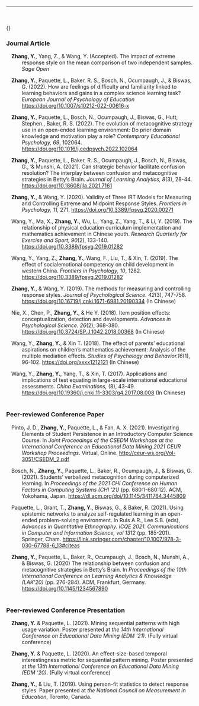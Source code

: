 ---
<style type="text/css">
<!--
.hang {
  text-indent: -2em;
  margin-left: 3em;
}
-->
</style>

<br> <br> 
 {\it Sage Open}

### Journal Article

<p class = "hang">

**Zhang, Y.**, Yang, Z., & Wang, Y. (Accepted). The impact of extreme response style on the mean comparison of two independent samples. *Sage Open*
<br>  </p> <p class = "hang">

**Zhang, Y.**, Paquette, L., Baker, R. S., Bosch, N., Ocumpaugh, J., & Biswas, G. (2022). How are feelings of difficulty and familiarity linked to learning behaviors and gains in a complex science learning task? *European Journal of Psychology of Education* [https://doi.org/10.1007/s10212-022-00616-x](https://link.springer.com/article/10.1007/s10212-022-00616-x){target="_blank"} 
<br>  </p> <p class = "hang">

**Zhang, Y.**, Paquette, L., Bosch, N., Ocumpaugh, J., Biswas, G., Hutt, Stephen., \verb'&' Baker, R. S. (2022). The evolution of metacognitive strategy use in an open-ended learning environment: Do prior domain knowledge and motivation play a role? *Contemprary Educational Psychology, 69*, 102064. [https://doi.org/10.1016/j.cedpsych.2022.102064](https://www.sciencedirect.com/science/article/pii/S0361476X22000236){target="_blank"} 
<br>  </p> <p class = "hang">

**Zhang, Y.**, Paquette, L., Baker, R. S., Ocumpaugh, J., Bosch, N., Biswas, G., '& Munshi, A. (2021). Can strategic behavior facilitate confusion resolution? The interplay between confusion and metacognitive strategies in Betty's Brain. *Journal of Learning Analytics, 8*(3), 28-44. [https://doi.org/10.18608/jla.2021.7161](https://learning-analytics.info/index.php/JLA/article/view/7161){target="_blank"} 
<br>  </p> <p class = "hang">


**Zhang, Y.**, & Wang, Y. (2020). Validity of Three IRT Models for Measuring and Controlling Extreme and Midpoint Response Styles. *Frontiers in Psychology, 11*, 271. [https://doi.org/10.3389/fpsyg.2020.00271](https://www.frontiersin.org/articles/10.3389/fpsyg.2020.00271/full){target="_blank"}
<br>  </p> <p class = "hang">


Wang, Y., Ma, X., **Zhang, Y.**, Wu, L., Yang, Z., Yang, T., & Li, Y. (2019). The relationship of physical education curriculum implementation and mathematics achievement in Chinese youth. *Research Quarterly for Exercise and Sport, 90*(2), 133-140. [https://doi.org/10.3389/fpsyg.2019.01282](https://www.tandfonline.com/doi/abs/10.1080/02701367.2019.1603775){target="_blank"}
<br>  </p> <p class = "hang">

Wang, Y., Yang, Z., **Zhang, Y.**, Wang, F., Liu, T., & Xin, T. (2019). The effect of socialemotional competency on child development in western China. *Frontiers in Psychology, 10*, 1282. [https://doi.org/10.3389/fpsyg.2019.01282](https://www.frontiersin.org/articles/10.3389/fpsyg.2019.01282/full){target="_blank"}
<br>  </p> <p class = "hang">

**Zhang, Y.**, & Wang, Y. (2019). The methods for measuring and controlling response styles. *Journal of Psychological Science. 42*(3), 747-758. [https://doi.org/10.16719/j.cnki.1671-6981.20190334](https://www.psysci.org/CN/abstract/abstract10362.shtml){target="_blank"} (In Chinese) 
<br> </p><p class = "hang">

Nie, X., Chen, P., **Zhang, Y.**, & He Y. (2018). Item position effects: conceptualization, detection and developments.  *Advances in Psychological Science. 26*(2), 368-380. [https://doi.org/10.3724/SP.J.1042.2018.00368](http://journal.psych.ac.cn/xlkxjz/EN/10.3724/SP.J.1042.2018.00368){target="_blank"} (In Chinese)
<br> </p><p class = "hang">

Wang, Y., **Zhang, Y.**, & Xin T. (2018). The effect of parents’ educational aspirations on children’s mathematics achievement: Analysis of the multiple mediation effects. *Studies of Psychology and Behavior.16*(1), 96-102. [https://doi.org/xxxx1212121](http://www.xml-data.org/XYYXWYJ/html/2018/1/2018-1-96.htm){target="_blank"} (In Chinese) 
<br> </p><p class = "hang">

Wang, Y., **Zhang, Y.**, Yang, T., & Xin, T. (2017). Applications and implications of test equating in large-scale international educational assessments. *China Examinations,* (8), 43-49. [https://doi.org/10.19360/j.cnki.11-3303/g4.2017.08.008](https://www.researchgate.net/profile/Yingbin_Zhang7/publication/334507378_Applications_and_Implications_of_Test_Equating_in_Large-scale_International_Educational_Assessments/links/5d2ea06c299bf1547cbd200a/Applications-and-Implications-of-Test-Equating-in-Large-scale-International-Educational-Assessments.pdf){target="_blank"}  (In Chinese)
<br>  <br></p>


### Peer-reviewed Conference Paper
<p class = "hang">
Pinto, J. D., **Zhang, Y.**, Paquette, L., & Fan, A. X. (2021). Investigating Elements of Student Persistence in an Introductory Computer Science Course. In *Joint Proceedings of the CSEDM Workshops at the International Conference on Educational Data Mining 2021 CEUR Workshop Proceedings*. Virtual, Online. [http://ceur-ws.org/Vol-3051/CSEDM_2.pdf](http://ceur-ws.org/Vol-3051/CSEDM_2.pdf) 
<br>  </p><p class = "hang">

Bosch, N., **Zhang, Y.**, Paquette, L., Baker, R., Ocumpaugh, J., & Biswas, G. (2021). Students’ verbalized metacognition during computerized learning. In *Proceedings of the 2021 CHI Conference on Human Factors in Computing Systems (CHI '21)* (pp. 680:1-680:12). ACM, Yokohama, Japan. [https://dl.acm.org/doi/10.1145/3411764.3445809](https://doi.org/10.1145/3411764.3445809)
<br>  </p><p class = "hang">

Paquette, L., Grant, T., **Zhang, Y.**,  Biswas, G., & Baker, R. (2021). Using epistemic networks to analyze self-regulated learning in an open-ended problem-solving environment. In Ruis A.R., Lee S.B. (eds), *Advances in Quantitative Ethnography. ICQE 2021. Communications in Computer and Information Science, vol 1312* (pp. 185-201). Springer, Cham. [https://link.springer.com/chapter/10.1007/978-3-030-67788-6_13#citeas](https://doi.org/10.1007/978-3-030-67788-6_13)
<br>  </p><p class = "hang">

**Zhang, Y.**, Paquette, L., Baker, R., Ocumpaugh, J., Bosch, N., Munshi, A., & Biswas, G. (2020) The relationship between confusion and metacognitive strategies in Betty’s Brain. In *Proceedings of the 10th International Conference on Learning Analytics & Knowledge (LAK’20)* (pp. 276-284). ACM, Frankfurt, Germany. [https://doi.org/10.1145/1234567890](https://dl.acm.org/doi/10.1145/3375462.3375518)
<br>  <br></p>

### Peer-reviewed Conference Presentation
<p class = "hang">
**Zhang, Y.** & Paquette, L. (2021). Mining sequential patterns with high usage variation. Poster presented at *the 14th International Conference on Educational Data Mining (EDM '21)*. (Fully virtual conference)
<br>  </p><p class = "hang">

**Zhang, Y.** & Paquette, L. (2020). An effect-size-based temporal interestingness metric for sequential pattern mining. Poster presented at *the 13th International Conference on Educational Data Mining (EDM '20)*. (Fully virtual conference)
<br>  </p><p class = "hang">

**Zhang, Y.**, & Liu, T. (2019). Using person-fit statistics to detect response styles. Paper presented at *the National Council on Measurement in Education*, Toronto, Canada.
<br>  </p><p class = "hang">
</p>
